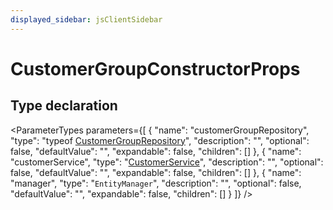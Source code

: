 ```yaml
---
displayed_sidebar: jsClientSidebar
---
```



# CustomerGroupConstructorProps

## Type declaration

<ParameterTypes parameters={[
  {
    "name": "customerGroupRepository",
    "type": "typeof [CustomerGroupRepository](../../modules/internal.mdx#customergrouprepository)",
    "description": "",
    "optional": false,
    "defaultValue": "",
    "expandable": false,
    "children": []
  },
  {
    "name": "customerService",
    "type": "[CustomerService](../classes/internal.internal.CustomerService.mdx)",
    "description": "",
    "optional": false,
    "defaultValue": "",
    "expandable": false,
    "children": []
  },
  {
    "name": "manager",
    "type": "`EntityManager`",
    "description": "",
    "optional": false,
    "defaultValue": "",
    "expandable": false,
    "children": []
  }
]} />
